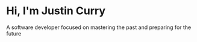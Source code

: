 # Hi, I'm Justin Curry

A software developer focused on mastering the past and preparing for the future 